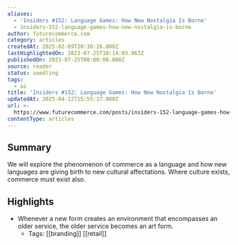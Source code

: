 ```yaml
---
aliases:
  - 'Insiders #152: Language Games: How New Nostalgia Is Borne'
  - insiders-152-language-games-how-new-nostalgia-is-borne
author: futurecommerce.com
category: articles
createdAt: 2025-02-09T20:38:26.000Z
lastHighlightedOn: 2023-07-25T10:14:03.963Z
publishedOn: 2023-07-25T00:00:00.000Z
source: reader
status: seedling
tags:
  - ai
title: 'Insiders #152: Language Games: How New Nostalgia Is Borne'
updatedAt: 2025-04-12T15:55:17.000Z
url: >-
  https://www.futurecommerce.com/posts/insiders-152-language-games-how-new-nostalgia-is-borne
contentType: articles
---
```

## Summary

We will explore the phenomenon of commerce as a language and how new languages are giving birth to new cultural affectations. Where culture exists, commerce must exist also.

## Highlights

- Whenever a new form creates an environment that encompasses an older service, the older service becomes an art form.
    - Tags: [[branding]] [[retail]]
